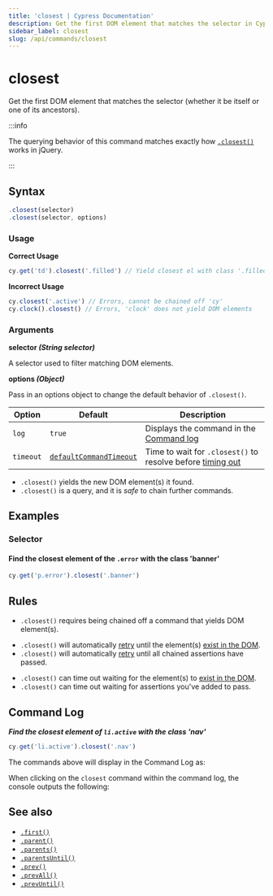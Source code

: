 ```yaml
---
title: 'closest | Cypress Documentation'
description: Get the first DOM element that matches the selector in Cypress (whether it be itself or one of its ancestors).
sidebar_label: closest
slug: /api/commands/closest
---
```


<ProductHeading product="app" />

# closest

Get the first DOM element that matches the selector (whether it be itself or one
of its ancestors).

:::info

The querying behavior of this command matches exactly how
[`.closest()`](https://api.jquery.com/closest) works in jQuery.

:::

## Syntax

```javascript
.closest(selector)
.closest(selector, options)
```

### Usage

<Icon name="check-circle" color="green" /> **Correct Usage**

```javascript
cy.get('td').closest('.filled') // Yield closest el with class '.filled'
```

<Icon name="exclamation-triangle" color="red" /> **Incorrect Usage**

```javascript
cy.closest('.active') // Errors, cannot be chained off 'cy'
cy.clock().closest() // Errors, 'clock' does not yield DOM elements
```

### Arguments

<Icon name="angle-right" /> **selector _(String selector)_**

A selector used to filter matching DOM elements.

<Icon name="angle-right" /> **options _(Object)_**

Pass in an options object to change the default behavior of `.closest()`.

| Option    | Default                                                           | Description                                                                         |
| --------- | ----------------------------------------------------------------- | ----------------------------------------------------------------------------------- |
| `log`     | `true`                                                            | Displays the command in the [Command log](/app/core-concepts/open-mode#Command-Log) |
| `timeout` | [`defaultCommandTimeout`](/app/references/configuration#Timeouts) | Time to wait for `.closest()` to resolve before [timing out](#Timeouts)             |

<HeaderYields />

- `.closest()` yields the new DOM element(s) it found.
- `.closest()` is a query, and it is _safe_ to chain further commands.

## Examples

### Selector

#### Find the closest element of the `.error` with the class 'banner'

```javascript
cy.get('p.error').closest('.banner')
```

## Rules

<HeaderRequirements />

- `.closest()` requires being chained off a command that yields DOM element(s).

<HeaderAssertions />

- `.closest()` will automatically [retry](/app/core-concepts/retry-ability)
  until the element(s)
  [exist in the DOM](/app/core-concepts/introduction-to-cypress#Implicit-Assertions).
- `.closest()` will automatically [retry](/app/core-concepts/retry-ability)
  until all chained assertions have passed.

<HeaderTimeouts />

- `.closest()` can time out waiting for the element(s) to
  [exist in the DOM](/app/core-concepts/introduction-to-cypress#Implicit-Assertions).
- `.closest()` can time out waiting for assertions you've added to pass.

## Command Log

**_Find the closest element of `li.active` with the class 'nav'_**

```javascript
cy.get('li.active').closest('.nav')
```

The commands above will display in the Command Log as:

<DocsImage
  src="/img/api/closest/find-closest-nav-element-in-test.png"
  alt="Command Log closest"
/>

When clicking on the `closest` command within the command log, the console
outputs the following:

<DocsImage
  src="/img/api/closest/closest-console-logs-elements-found.png"
  alt="console.log closest"
/>

## See also

- [`.first()`](/api/commands/first)
- [`.parent()`](/api/commands/parent)
- [`.parents()`](/api/commands/parents)
- [`.parentsUntil()`](/api/commands/parentsuntil)
- [`.prev()`](/api/commands/prev)
- [`.prevAll()`](/api/commands/prevall)
- [`.prevUntil()`](/api/commands/prevuntil)
